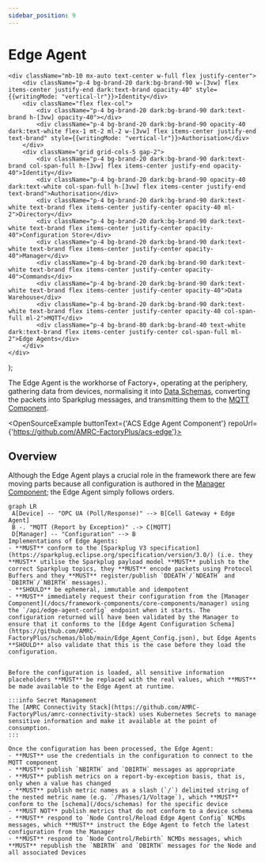 ```yaml
---
sidebar_position: 9
---
```


# Edge Agent

    <div className="mb-10 mx-auto text-center w-full flex justify-center">
        <div className="p-4 bg-brand-20 dark:bg-brand-90 w-[3vw] flex items-center justify-end dark:text-brand opacity-40" style={{writingMode: "vertical-lr"}}>Identity</div>
        <div className="flex flex-col">
            <div className="p-4 bg-brand-20 dark:bg-brand-90 dark:text-brand h-[3vw] opacity-40"></div>
            <div className="p-4 bg-brand-20 dark:bg-brand-90 opacity-40 dark:text-white flex-1 mt-2 ml-2 w-[3vw] flex items-center justify-end text-brand" style={{writingMode: "vertical-lr"}}>Authorisation</div>
        </div>
        <div className="grid grid-cols-5 gap-2">
            <div className="p-4 bg-brand-20 dark:bg-brand-90 dark:text-brand col-span-full h-[3vw] flex items-center justify-end opacity-40">Identity</div>
            <div className="p-4 bg-brand-20 dark:bg-brand-90 opacity-40 dark:text-white col-span-full h-[3vw] flex items-center justify-end text-brand">Authorisation</div>
            <div className="p-4 bg-brand-20 dark:bg-brand-90 dark:text-white text-brand flex items-center justify-center opacity-40 ml-2">Directory</div>
            <div className="p-4 bg-brand-20 dark:bg-brand-90 dark:text-white text-brand flex items-center justify-center opacity-40">Configuration Store</div>
            <div className="p-4 bg-brand-20 dark:bg-brand-90 dark:text-white text-brand flex items-center justify-center opacity-40">Manager</div>
            <div className="p-4 bg-brand-20 dark:bg-brand-90 dark:text-white text-brand flex items-center justify-center opacity-40">Commands</div>
            <div className="p-4 bg-brand-20 dark:bg-brand-90 dark:text-white text-brand flex items-center justify-center opacity-40">Data Warehouse</div>
            <div className="p-4 bg-brand-20 dark:bg-brand-90 dark:text-white text-brand flex items-center justify-center opacity-40 col-span-full ml-2">MQTT</div>
            <div className="p-4 bg-brand-80 dark:bg-brand-40 text-white dark:text-brand flex items-center justify-center col-span-full ml-2">Edge Agents</div>
        </div>
    </div>
);

The Edge Agent is the workhorse of Factory+, operating at the periphery, gathering data from devices, normalising it into [Data Schemas](/docs/schemas), converting the packets into Sparkplug messages, and transmitting them to the [MQTT Component](/docs/framework-components/core-components/mqtt).

<OpenSourceExample buttonText={'ACS Edge Agent Component'} repoUrl={'https://github.com/AMRC-FactoryPlus/acs-edge'}></OpenSourceExample>

## Overview

<ComponentOverview></ComponentOverview>

Although the Edge Agent plays a crucial role in the framework there are few moving parts because all configuration is authored in the [Manager Component](/docs/framework-components/core-components/manager); the Edge Agent simply follows orders.
  
 ```mermaid
graph LR
  A[Device] -- "OPC UA (Poll/Response)" --> B[Cell Gateway + Edge Agent]
  B -. "MQTT (Report by Exception)" .-> C[MQTT]
  D[Manager] -- "Configuration" --> B
Implementations of Edge Agents:
- **MUST** conform to the [Sparkplug V3 specification](https://sparkplug.eclipse.org/specification/version/3.0/) (i.e. they **MUST** utilise the Sparkplug payload model **MUST** publish to the correct Sparkplug topics, they **MUST** encode packets using Protocol Buffers and they **MUST** register/publish `DDEATH`/`NDEATH` and `DBIRTH`/`NBIRTH` messages).
- **SHOULD** be ephemeral, immutable and idempotent
- **MUST** immediately request their configuration from the [Manager Component](/docs/framework-components/core-components/manager) using the `/api/edge-agent-config` endpoint when it starts. The configuration returned will have been validated by the Manager to ensure that it conforms to the [Edge Agent Configuration Schema](https://github.com/AMRC-FactoryPlus/schemas/blob/main/Edge_Agent_Config.json), but Edge Agents **SHOULD** also validate that this is the case before they load the configuration.


Before the configuration is loaded, all sensitive information placeholders **MUST** be replaced with the real values, which **MUST** be made available to the Edge Agent at runtime.

:::info Secret Management
The [AMRC Connectivity Stack](https://github.com/AMRC-FactoryPlus/amrc-connectivity-stack) uses Kubernetes Secrets to manage sensitive information and make it available at the point of consumption.
:::

Once the configuration has been processed, the Edge Agent:
- **MUST** use the credentials in the configuration to connect to the MQTT component
- **MUST** publish `NBIRTH` and `DBIRTH` messages as appropriate
- **MUST** publish metrics on a report-by-exception basis, that is, only when a value has changed
- **MUST** publish metric names as a slash (`/`) delimited string of the nested metric name (e.g. `/Phases/1/Voltage`), which **MUST** conform to the [schema](/docs/schemas) for the specific device
- **MUST NOT** publish metrics that do not conform to a device schema
- **MUST** respond to `Node Control/Reload Edge Agent Config` NCMDs messages, which **MUST** instruct the Edge Agent to fetch the latest configuration from the Manager
- **MUST** respond to `Node Control/Rebirth` NCMDs messages, which **MUST** republish the `NBIRTH` and `DBIRTH` messages for the Node and all associated Devices